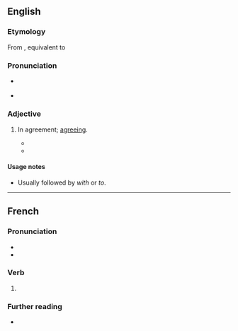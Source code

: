 ==English==

===Etymology===
From {{inh|en|enm|acordaunt}}, equivalent to {{suffix|en|accord|ant}}

===Pronunciation===
* {{a|US}} {{IPA|en|/əˈkɔɹd.ənt/}}
* {{audio|en|LL-Q1860 (eng)-Vealhurl-accordant.wav|Audio (Southern England)}}

===Adjective===
{{en-adj}}

# In agreement; [[agreeing]].
#: {{syn|en|consonant|harmonious|corresponding|conformable|conforming}}
#* {{quote-book|en|title=The Descent of Man|author=Charles Darwin|year=1871|passage=The breach of this law, even when the breach is known to be strictly '''accordant''' with true morality, has caused many a man more agony than a real crime.}}
#* {{quote-book|en|title=The Captivity An Oratorio|author=Oliver Goldsmith|passage=And now his voice '''accordant''' to the string.|year=1836}}

====Usage notes====
* Usually followed by ''with'' or ''to''.

----

==French==

===Pronunciation===
* {{fr-IPA}}
* {{audio|fr|LL-Q150 (fra)-Lepticed7-accordant.wav|Audio}}

===Verb===
{{head|fr|present participle}}

# {{present participle of|fr|accorder|nocat=1}}

===Further reading===
* {{R:TLFi}}